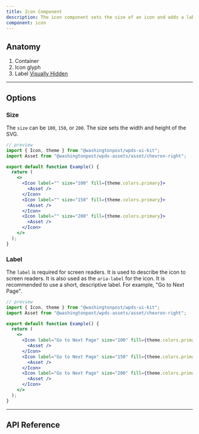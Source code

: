 ```yaml
---
title: Icon Component
description: The icon component sets the size of an icon and adds a label that will be announced by screen readers.
component: icon
---
```


## Anatomy

<Container caption="Icon component shown with an Add icon asset. Inspect the HTML to see the props. Or use a screen reader to read the label.">
  <InlineSVG
    title="Anatomy of Icon"
    width={72}
    height={115}
    path="/img/components/icon/anatomy.svg"
  />
</Container>

1. Container
2. Icon glyph
3. Label [Visually Hidden](/components/visually-hidden)

---

## Options

### Size

The `size` can be `100`, `150`, or `200`. The size sets the width and height of the SVG.

```jsx
// preview
import { Icon, theme } from "@washingtonpost/wpds-ui-kit";
import Asset from "@washingtonpost/wpds-assets/asset/chevron-right";

export default function Example() {
  return (
    <>
      <Icon label="" size="100" fill={theme.colors.primary}>
        <Asset />
      </Icon>
      <Icon label="" size="150" fill={theme.colors.primary}>
        <Asset />
      </Icon>
      <Icon label="" size="200" fill={theme.colors.primary}>
        <Asset />
      </Icon>
    </>
  );
}
```

### Label

The `label` is required for screen readers. It is used to describe the icon to screen readers. It is also used as the `aria-label` for the icon. It is recommended to use a short, descriptive label. For example, "Go to Next Page".

```jsx
// preview
import { Icon, theme } from "@washingtonpost/wpds-ui-kit";
import Asset from "@washingtonpost/wpds-assets/asset/chevron-right";

export default function Example() {
  return (
    <>
      <Icon label="Go to Next Page" size="100" fill={theme.colors.primary}>
        <Asset />
      </Icon>
      <Icon label="Go to Next Page" size="150" fill={theme.colors.primary}>
        <Asset />
      </Icon>
      <Icon label="Go to Next Page" size="200" fill={theme.colors.primary}>
        <Asset />
      </Icon>
    </>
  );
}
```

---

## API Reference

<PropsTable props={propsTable} />
